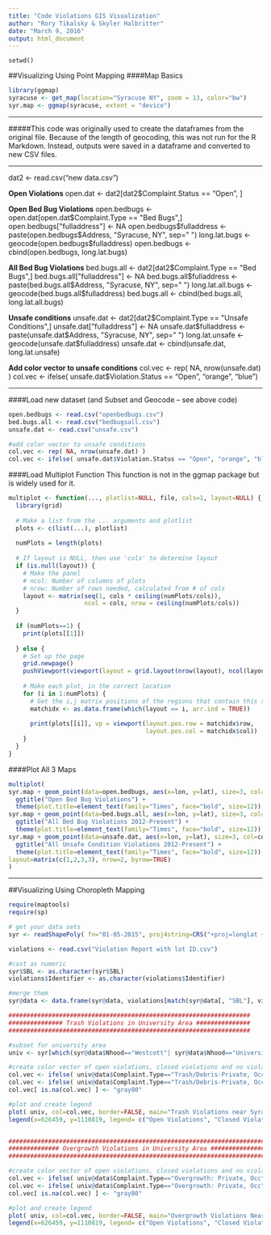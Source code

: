 ---
title: "Code Violations GIS Visualization"
author: "Rory Tikalsky & Skyler Halbritter"
date: "March 9, 2016"
output: html_document
---


```
setwd()
```

##Visualizing Using Point Mapping
####Map Basics
```{r}
library(ggmap)
syracuse <- get_map(location="Syracuse NY", zoom = 13, color="bw")
syr.map <- ggmap(syracuse, extent = "device")
```


***

#####This code was originally used to create the dataframes from the original file. Because of the length of geocoding, this was not run for the R Markdown. Instead, outputs were saved in a dataframe and converted to new CSV files.

****
dat2 <- read.csv("new data.csv")

**Open Violations**
open.dat <- dat2[dat2$Complaint.Status == "Open", ]

**Open Bed Bug Violations**
open.bedbugs <- open.dat[open.dat$Complaint.Type == "Bed Bugs",]
open.bedbugs["fulladdress"] <- NA
open.bedbugs$fulladdress <- paste(open.bedbugs$Address, "Syracuse, NY", sep=" ")
long.lat.bugs <- geocode(open.bedbugs$fulladdress)
open.bedbugs <- cbind(open.bedbugs, long.lat.bugs)

**All Bed Bug Violations**
bed.bugs.all <- dat2[dat2$Complaint.Type == "Bed Bugs",]
bed.bugs.all["fulladdress"] <- NA
bed.bugs.all$fulladdress <- paste(bed.bugs.all$Address, "Syracuse, NY", sep=" ")
long.lat.all.bugs <- geocode(bed.bugs.all$fulladdress)
bed.bugs.all <- cbind(bed.bugs.all, long.lat.all.bugs)


**Unsafe conditions**
unsafe.dat <- dat2[dat2$Complaint.Type == "Unsafe Conditions",]
unsafe.dat["fulladdress"] <- NA
unsafe.dat$fulladdress <- paste(unsafe.dat$Address, "Syracuse, NY", sep=" ")
long.lat.unsafe <- geocode(unsafe.dat$fulladdress)
unsafe.dat <- cbind(unsafe.dat, long.lat.unsafe)

**Add color vector to unsafe conditions**
col.vec <- rep( NA, nrow(unsafe.dat) )
col.vec <- ifelse( unsafe.dat$Violation.Status == "Open", "orange", "blue")

***





####Load new dataset (and Subset and Geocode -- see above code)
```{r}
open.bedbugs <- read.csv("openbedbugs.csv")
bed.bugs.all <- read.csv("bedbugsall.csv")
unsafe.dat <- read.csv("unsafe.csv")

#add color vector to unsafe conditions
col.vec <- rep( NA, nrow(unsafe.dat) )
col.vec <- ifelse( unsafe.dat$Violation.Status == "Open", "orange", "blue")

```

####Load Multiplot Function
This function is not in the ggmap package but is widely used for it.
```{r}
multiplot <- function(..., plotlist=NULL, file, cols=1, layout=NULL) {
  library(grid)
  
  # Make a list from the ... arguments and plotlist
  plots <- c(list(...), plotlist)
  
  numPlots = length(plots)
  
  # If layout is NULL, then use 'cols' to determine layout
  if (is.null(layout)) {
    # Make the panel
    # ncol: Number of columns of plots
    # nrow: Number of rows needed, calculated from # of cols
    layout <- matrix(seq(1, cols * ceiling(numPlots/cols)),
                     ncol = cols, nrow = ceiling(numPlots/cols))
  }
  
  if (numPlots==1) {
    print(plots[[1]])
    
  } else {
    # Set up the page
    grid.newpage()
    pushViewport(viewport(layout = grid.layout(nrow(layout), ncol(layout))))
    
    # Make each plot, in the correct location
    for (i in 1:numPlots) {
      # Get the i,j matrix positions of the regions that contain this subplot
      matchidx <- as.data.frame(which(layout == i, arr.ind = TRUE))
      
      print(plots[[i]], vp = viewport(layout.pos.row = matchidx$row,
                                      layout.pos.col = matchidx$col))
    }
  }
}
```


####Plot All 3 Maps
```{r}

multiplot(
syr.map + geom_point(data=open.bedbugs, aes(x=lon, y=lat), size=3, col="orange", alpha=.8) +
  ggtitle("Open Bed Bug Violations") +
  theme(plot.title=element_text(family="Times", face="bold", size=12)),
syr.map + geom_point(data=bed.bugs.all, aes(x=lon, y=lat), size=3, col="orange", alpha=.4) +
  ggtitle("All Bed Bug Violations 2012-Present") +
  theme(plot.title=element_text(family="Times", face="bold", size=12)),
syr.map + geom_point(data=unsafe.dat, aes(x=lon, y=lat), size=3, col=col.vec, alpha=.4) +
  ggtitle("All Unsafe Condition Violations 2012-Present") +
  theme(plot.title=element_text(family="Times", face="bold", size=12)),
layout=matrix(c(1,2,3,3), nrow=2, byrow=TRUE)
)
```


------

##Visualizing Using Choropleth Mapping
```{r}
require(maptools)
require(sp)

# get your data sets
syr <- readShapePoly( fn="01-05-2015", proj4string=CRS("+proj=longlat +datum=WGS84") )

violations <- read.csv("Violation Report with lot ID.csv")

#cast as numeric
syr$SBL <- as.character(syr$SBL)
violations$Identifier <- as.character(violations$Identifier)

#merge them
syr@data <- data.frame(syr@data, violations[match(syr@data[, "SBL"], violations[, "Identifier"]), ])

###################################################################
############### Trash Violations in University Area ###############
###################################################################

#subset for university area
univ <- syr[which(syr@data$Nhood=="Westcott"| syr@data$Nhood=="University Neighborhood" | syr@data$Nhood=="University Hill" | syr@data$Nhood=="Near Eastside" | syr@data$Nhood=="South Campus" | syr@data$Nhood=="Outer Comstock"), ]

#create color vector of open violations, closed violations and no violations
col.vec <- ifelse( univ@data$Complaint.Type=="Trash/Debris-Private, Occ" & univ@data$Violation.Status=="Open", "steel blue", "gray80")
col.vec <- ifelse( univ@data$Complaint.Type=="Trash/Debris-Private, Occ" & univ@data$Violation.Status=="Closed", "dark orange", col.vec)
col.vec[ is.na(col.vec) ] <- "gray80"

#plot and create legend
plot( univ, col=col.vec, border=FALSE, main="Trash Violations near Syracuse University (2012-2015)", cex.main=1.4)
legend(x=626459, y=1110819, legend= c("Open Violations", "Closed Violations", "No Violations"), fill=c("steel blue","dark orange", "gray80"), bty="n", cex=.8)


#########################################################################
############## Overgrowth Violations in University Area #################
#########################################################################

#create color vector of open violations, closed violations and no violations
col.vec <- ifelse( univ@data$Complaint.Type=="Overgrowth: Private, Occ" & univ@data$Violation.Status=="Open", "steel blue", "gray80")
col.vec <- ifelse( univ@data$Complaint.Type=="Overgrowth: Private, Occ" & univ@data$Violation.Status=="Closed", "dark orange", col.vec)
col.vec[ is.na(col.vec) ] <- "gray80"

#plot and create legend
plot( univ, col=col.vec, border=FALSE, main="Overgrowth Violations Near Syracuse University (2012-2015)", cex.main=1.4)
legend(x=626459, y=1110819, legend= c("Open Violations", "Closed Violations", "No Violations"), fill=c("steel blue","dark orange", "gray80"), bty="n", cex=.8)
```
